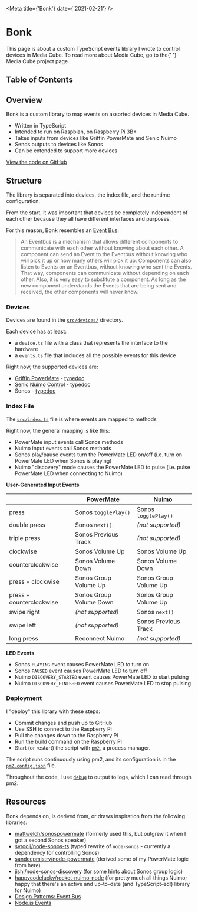 
<Meta title={'Bonk'} date={'2021-02-21'} />

# Bonk

<Message>
  <Text as="p">
    This page is about a custom TypeScript events library I wrote to control
    devices in Media Cube.
  </Text>
  <Text as="p" sx={{ marginTop: 3 }}>
    To read more about Media Cube, go to the{' '}
    <NextLink href="/media-cube" passHref>
      <Link>Media Cube project page</Link>
    </NextLink>
    .
  </Text>
</Message>

## Table of Contents

## Overview

Bonk is a custom library to map events on assorted devices in Media Cube.

- Written in TypeScript
- Intended to run on Raspbian, on Raspberry Pi 3B+
- Takes inputs from devices like Griffin PowerMate and Senic Nuimo
- Sends outputs to devices like Sonos
- Can be extended to support more devices

[View the code on GitHub](https://github.com/expandrew/media-cube/tree/main/bonk)

## Structure

The library is separated into devices, the index file, and the runtime configuration.

From the start, it was important that devices be completely independent of each other because they all have different interfaces and purposes.

For this reason, Bonk resembles an [Event Bus](http://www.rribbit.org/eventbus.html):

> An Eventbus is a mechanism that allows different components to communicate with each other without knowing about each other. A component can send an Event to the Eventbus without knowing who will pick it up or how many others will pick it up. Components can also listen to Events on an Eventbus, without knowing who sent the Events. That way, components can communicate without depending on each other. Also, it is very easy to substitute a component. As long as the new component understands the Events that are being sent and received, the other components will never know.

### Devices

Devices are found in the [`src/devices/`](https://github.com/expandrew/media-cube/tree/main/bonk/src/devices) directory.

Each device has at least:

- a `device.ts` file with a class that represents the interface to the hardware
- a `events.ts` file that includes all the possible events for this device

Right now, the supported devices are:

- [Griffin PowerMate](https://griffin.zendesk.com/hc/en-us/articles/206445584-PowerMate-USB) - [typedoc](https://github.com/expandrew/media-cube/blob/main/bonk/docs/classes/powermate_device.powermate.md)
- [Senic Nuimo Control](https://www.indiegogo.com/projects/nuimo-the-world-s-most-magical-controller) - [typedoc](https://github.com/expandrew/media-cube/blob/main/bonk/docs/classes/nuimo_device.nuimo.md)
- Sonos - [typedoc](https://github.com/expandrew/media-cube/blob/main/bonk/docs/classes/sonos_device.sonos.md)

### Index File

The [`src/index.ts`](https://github.com/expandrew/media-cube/blob/main/bonk/src/index.ts) file is where events are mapped to methods

Right now, the general mapping is like this:

- PowerMate input events call Sonos methods
- Nuimo input events call Sonos methods
- Sonos play/pause events turn the PowerMate LED on/off (i.e. turn on PowerMate LED when Sonos is playing)
- Nuimo "discovery" mode causes the PowerMate LED to pulse (i.e. pulse PowerMate LED when connecting to Nuimo)

**User-Generated Input Events**

|                          | PowerMate               | Nuimo                 |
| ------------------------ | ----------------------- | --------------------- |
| press                    | Sonos `togglePlay()`    | Sonos `togglePlay()`  |
| double press             | Sonos `next()`          | _(not supported)_     |
| triple press             | Sonos Previous Track    | _(not supported)_     |
| clockwise                | Sonos Volume Up         | Sonos Volume Up       |
| counterclockwise         | Sonos Volume Down       | Sonos Volume Down     |
| press + clockwise        | Sonos Group Volume Up   | Sonos Group Volume Up |
| press + counterclockwise | Sonos Group Volume Down | Sonos Group Volume Up |
| swipe right              | _(not supported)_       | Sonos `next()`        |
| swipe left               | _(not supported)_       | Sonos Previous Track  |
| long press               | Reconnect Nuimo         | _(not supported)_     |

**LED Events**

- Sonos `PLAYING` event causes PowerMate LED to turn on
- Sonos `PAUSED` event causes PowerMate LED to turn off
- Nuimo `DISCOVERY_STARTED` event causes PowerMate LED to start pulsing
- Nuimo `DISCOVERY_FINISHED` event causes PowerMate LED to stop pulsing

### Deployment

I "deploy" this library with these steps:

- Commit changes and push up to GitHub
- Use SSH to connect to the Raspberry Pi
- Pull the changes down to the Raspberry Pi
- Run the build command on the Raspberry Pi
- Start (or restart) the script with [`pm2`](https://pm2.keymetrics.io/), a process manager.

The script runs continuously using pm2, and its configuration is in the [`pm2.config.json`](https://github.com/expandrew/media-cube/blob/main/bonk/pm2.config.json) file.

Throughout the code, I use [`debug`](https://github.com/visionmedia/debug) to output to logs, which I can read through pm2.

## Resources

Bonk depends on, is derived from, or draws inspiration from the following libraries:

- [mattwelch/sonospowermate](https://github.com/mattwelch/sonospowermate) (formerly used this, but outgrew it when I got a second Sonos speaker)
- [svrooij/node-sonos-ts](https://github.com/svrooij/node-sonos-ts) (typed rewrite of `node-sonos` - currently a dependency for controlling Sonos)
- [sandeepmistry/node-powermate](https://github.com/sandeepmistry/node-powermate) (derived some of my PowerMate logic from here)
- [jishi/node-sonos-discovery](https://github.com/jishi/node-sonos-discovery) (for some hints about Sonos group logic)
- [happycodelucky/rocket-nuimo-node](https://github.com/happycodelucky/rocket-nuimo-node) (for pretty much all things Nuimo; happy that there's an active and up-to-date (and TypeScript-ed!) library for Nuimo)
- [Design Patterns: Event Bus](https://dzone.com/articles/design-patterns-event-bus)
- [Node.js Events](https://nodejs.org/api/events.html)

